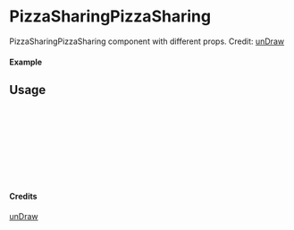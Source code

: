 
<Meta of={PizzaSharingPizzaSharing} title="unDraw/PizzaSharingPizzaSharing" />

# PizzaSharingPizzaSharing

PizzaSharingPizzaSharing component with different props.
Credit: [unDraw](https://undraw.co/illustrations)

#### Example

<Canvas of={PizzaSharingPizzaSharing.Primary} />

## Usage

```ts
import { PizzaSharingPizzaSharing } from "yadl-ui";

const Example = () => {
  return (
      <PizzaSharingPizzaSharing />
  );
};

export default Example;
```

#### Credits
[unDraw](https://undraw.co/illustrations)
